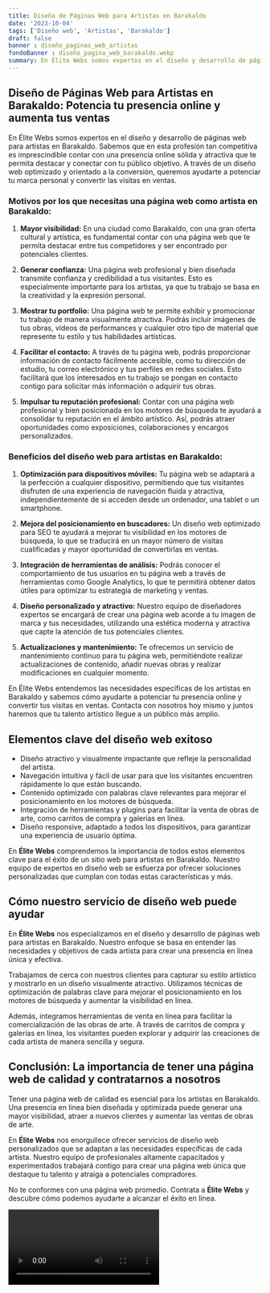 ```yaml
---
title: Diseño de Páginas Web para Artistas en Barakaldo
date: '2023-10-04'
tags: ['Diseño web', 'Artistas', 'Barakaldo']
draft: false
banner : diseño_paginas_web_artistas
fondoBanner : diseño_pagina_web_barakaldo.webp
summary: En Élite Webs somos expertos en el diseño y desarrollo de páginas web para artistas en Barakaldo. Sabemos que en esta profesión tan competitiva es imprescindible contar con una presencia online sólida y atractiva que te permita destacar y conectar con tu público objetivo. A través de un diseño web optimizado y orientado a la conversión, queremos ayudarte a potenciar tu marca personal y convertir las visitas en ventas.
---
```


## Diseño de Páginas Web para Artistas en Barakaldo: Potencia tu presencia online y aumenta tus ventas

En Élite Webs somos expertos en el diseño y desarrollo de páginas web para artistas en Barakaldo. Sabemos que en esta profesión tan competitiva es imprescindible contar con una presencia online sólida y atractiva que te permita destacar y conectar con tu público objetivo. A través de un diseño web optimizado y orientado a la conversión, queremos ayudarte a potenciar tu marca personal y convertir las visitas en ventas.

### Motivos por los que necesitas una página web como artista en Barakaldo:

1. **Mayor visibilidad:** En una ciudad como Barakaldo, con una gran oferta cultural y artística, es fundamental contar con una página web que te permita destacar entre tus competidores y ser encontrado por potenciales clientes.

2. **Generar confianza:** Una página web profesional y bien diseñada transmite confianza y credibilidad a tus visitantes. Esto es especialmente importante para los artistas, ya que tu trabajo se basa en la creatividad y la expresión personal.

3. **Mostrar tu portfolio:** Una página web te permite exhibir y promocionar tu trabajo de manera visualmente atractiva. Podrás incluir imágenes de tus obras, vídeos de performances y cualquier otro tipo de material que represente tu estilo y tus habilidades artísticas.

4. **Facilitar el contacto:** A través de tu página web, podrás proporcionar información de contacto fácilmente accesible, como tu dirección de estudio, tu correo electrónico y tus perfiles en redes sociales. Esto facilitará que los interesados en tu trabajo se pongan en contacto contigo para solicitar más información o adquirir tus obras.

5. **Impulsar tu reputación profesional:** Contar con una página web profesional y bien posicionada en los motores de búsqueda te ayudará a consolidar tu reputación en el ámbito artístico. Así, podrás atraer oportunidades como exposiciones, colaboraciones y encargos personalizados.

### Beneficios del diseño web para artistas en Barakaldo:

1. **Optimización para dispositivos móviles:** Tu página web se adaptará a la perfección a cualquier dispositivo, permitiendo que tus visitantes disfruten de una experiencia de navegación fluida y atractiva, independientemente de si acceden desde un ordenador, una tablet o un smartphone.

2. **Mejora del posicionamiento en buscadores:** Un diseño web optimizado para SEO te ayudará a mejorar tu visibilidad en los motores de búsqueda, lo que se traducirá en un mayor número de visitas cualificadas y mayor oportunidad de convertirlas en ventas.

3. **Integración de herramientas de análisis:** Podrás conocer el comportamiento de tus usuarios en tu página web a través de herramientas como Google Analytics, lo que te permitirá obtener datos útiles para optimizar tu estrategia de marketing y ventas.

4. **Diseño personalizado y atractivo:** Nuestro equipo de diseñadores expertos se encargará de crear una página web acorde a tu imagen de marca y tus necesidades, utilizando una estética moderna y atractiva que capte la atención de tus potenciales clientes.

5. **Actualizaciones y mantenimiento:** Te ofrecemos un servicio de mantenimiento continuo para tu página web, permitiéndote realizar actualizaciones de contenido, añadir nuevas obras y realizar modificaciones en cualquier momento.

En Élite Webs entendemos las necesidades específicas de los artistas en Barakaldo y sabemos cómo ayudarte a potenciar tu presencia online y convertir tus visitas en ventas. Contacta con nosotros hoy mismo y juntos haremos que tu talento artístico llegue a un público más amplio.

<GifSeo />

<Cta />

## Elementos clave del diseño web exitoso

- Diseño atractivo y visualmente impactante que refleje la personalidad del artista.
- Navegación intuitiva y fácil de usar para que los visitantes encuentren rápidamente lo que están buscando.
- Contenido optimizado con palabras clave relevantes para mejorar el posicionamiento en los motores de búsqueda.
- Integración de herramientas y plugins para facilitar la venta de obras de arte, como carritos de compra y galerías en línea.
- Diseño responsive, adaptado a todos los dispositivos, para garantizar una experiencia de usuario óptima.

En **Élite Webs** comprendemos la importancia de todos estos elementos clave para el éxito de un sitio web para artistas en Barakaldo. Nuestro equipo de expertos en diseño web se esfuerza por ofrecer soluciones personalizadas que cumplan con todas estas características y más.

## Cómo nuestro servicio de diseño web puede ayudar

En **Élite Webs** nos especializamos en el diseño y desarrollo de páginas web para artistas en Barakaldo. Nuestro enfoque se basa en entender las necesidades y objetivos de cada artista para crear una presencia en línea única y efectiva.

Trabajamos de cerca con nuestros clientes para capturar su estilo artístico y mostrarlo en un diseño visualmente atractivo. Utilizamos técnicas de optimización de palabras clave para mejorar el posicionamiento en los motores de búsqueda y aumentar la visibilidad en línea.

Además, integramos herramientas de venta en línea para facilitar la comercialización de las obras de arte. A través de carritos de compra y galerías en línea, los visitantes pueden explorar y adquirir las creaciones de cada artista de manera sencilla y segura.

## Conclusión: La importancia de tener una página web de calidad y contratarnos a nosotros

Tener una página web de calidad es esencial para los artistas en Barakaldo. Una presencia en línea bien diseñada y optimizada puede generar una mayor visibilidad, atraer a nuevos clientes y aumentar las ventas de obras de arte.

En **Élite Webs** nos enorgullece ofrecer servicios de diseño web personalizados que se adaptan a las necesidades específicas de cada artista. Nuestro equipo de profesionales altamente capacitados y experimentados trabajará contigo para crear una página web única que destaque tu talento y atraiga a potenciales compradores.

No te conformes con una página web promedio. Contrata a **Élite Webs** y descubre cómo podemos ayudarte a alcanzar el éxito en línea.

<Video />

<CtaBot job='Artistas' city='Barakaldo'/>

<Gmaps query='Barakaldo+españa+maps' />